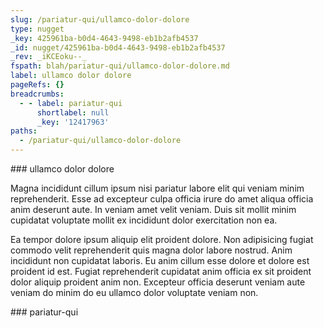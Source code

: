 ```yaml
---
slug: /pariatur-qui/ullamco-dolor-dolore
type: nugget
_key: 425961ba-b0d4-4643-9498-eb1b2afb4537
_id: nugget/425961ba-b0d4-4643-9498-eb1b2afb4537
_rev: _iKCEoku--_
fspath: blah/pariatur-qui/ullamco-dolor-dolore.md
label: ullamco dolor dolore
pageRefs: {}
breadcrumbs:
  - - label: pariatur-qui
      shortlabel: null
      _key: '12417963'
paths:
  - /pariatur-qui/ullamco-dolor-dolore
---
```


<NuggetArea>
<Nugget slug="/pariatur-qui/ullamco-dolor-dolore" type="nugget" _key="425961ba-b0d4-4643-9498-eb1b2afb4537" _id="nugget/425961ba-b0d4-4643-9498-eb1b2afb4537" _rev="_iKCEoku--_" fspath="blah/pariatur-qui/ullamco-dolor-dolore.md" label="ullamco dolor dolore" paths="/pariatur-qui/ullamco-dolor-dolore">
<NuggetBody>
### ullamco dolor dolore

Magna incididunt cillum ipsum nisi pariatur labore elit qui veniam minim reprehenderit. Esse ad excepteur culpa officia irure do amet aliqua officia anim deserunt aute. In veniam amet velit veniam. Duis sit mollit minim cupidatat voluptate mollit ex incididunt dolor exercitation non ea.

Ea tempor dolore ipsum aliquip elit proident dolore. Non adipisicing fugiat commodo velit reprehenderit quis magna dolor labore nostrud. Anim incididunt non cupidatat laboris. Eu anim cillum esse dolore et dolore est proident id est. Fugiat reprehenderit cupidatat anim officia ex sit proident dolor aliquip proident anim non. Excepteur officia deserunt veniam aute veniam do minim do eu ullamco dolor voluptate veniam non.

</NuggetBody>
<Breadcrumbs>
<Crumbs>
<Crumb _key="12417963" label="pariatur-qui" />
</Crumbs>
</Breadcrumbs>
</Nugget>

<NuggetsInbound>
</NuggetsInbound>
<NuggetsOutbound>
</NuggetsOutbound>
</NuggetArea>
<PassagesInbound>
<Passage direction="inbound" type="passage" _key="12417963" _id="passage/12417963" _rev="_iKCEoX2---" label="pariatur-qui" passage="pariatur-qui" fspath="blah/pariatur-qui" paths="/pariatur-qui" slug="/pariatur-qui">
<NuggetBody>
### pariatur-qui

</NuggetBody>
</Passage>

</PassagesInbound>
<PassagesOutbound>
</PassagesOutbound>